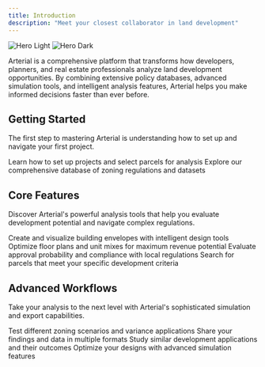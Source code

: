 ```yaml
---
title: Introduction
description: "Meet your closest collaborator in land development"
---
```


<img
	className="block dark:hidden"
	src="/images/hero-light.svg"
	alt="Hero Light"
/>
<img
	className="hidden dark:block"
	src="/images/hero-dark.svg"
	alt="Hero Dark"
/>

Arterial is a comprehensive platform that transforms how developers, planners, and real estate professionals analyze land development opportunities. By combining extensive policy databases, advanced simulation tools, and intelligent analysis features, Arterial helps you make informed decisions faster than ever before.

## Getting Started

The first step to mastering Arterial is understanding how to set up and navigate your first project.

<CardGroup cols={2}>
	<Card
		title="Create Your First Project"
		icon="sparkles"
		href="/essentials/projects"
	>
		Learn how to set up projects and select parcels for analysis
	</Card>
	<Card
		title="Understand Policies & Datasets"
		icon="book-open"
		href="/essentials/policies"
	>
		Explore our comprehensive database of zoning regulations and datasets
	</Card>
</CardGroup>

## Core Features

Discover Arterial's powerful analysis tools that help you evaluate development potential and navigate complex regulations.

<CardGroup cols={2}>
	<Card title="Build 3D Massings" icon="cuboid" href="/essentials/massing">
		Create and visualize building envelopes with intelligent design tools
	</Card>
	<Card
		title="Analyze Unit Layouts"
		icon="proportions"
		href="/essentials/layouts"
	>
		Optimize floor plans and unit mixes for maximum revenue potential
	</Card>
	<Card
		title="Assess Entitlements"
		icon="book-up-2"
		href="/essentials/entitlements"
	>
		Evaluate approval probability and compliance with local regulations
	</Card>
	<Card
		title="Explore Development Opportunities"
		icon="land-plot"
		href="/workflows/parcel-search"
	>
		Search for parcels that meet your specific development criteria
	</Card>
</CardGroup>

## Advanced Workflows

Take your analysis to the next level with Arterial's sophisticated simulation and export capabilities.

<CardGroup cols={2}>
	<Card
		title="Simulate Policy Variations"
		icon="settings"
		href="/workflows/upzoning"
	>
		Test different zoning scenarios and variance applications
	</Card>
	<Card
		title="Export Your Analysis"
		icon="cloud-download"
		href="/workflows/exporting"
	>
		Share your findings and data in multiple formats
	</Card>
	<Card title="Analyze Precedents" icon="search" href="/workflows/entitlement">
		Study similar development applications and their outcomes
	</Card>
	<Card title="Fine-tune Simulations" icon="brain" href="/workflows/simulation">
		Optimize your designs with advanced simulation features
	</Card>
</CardGroup>
